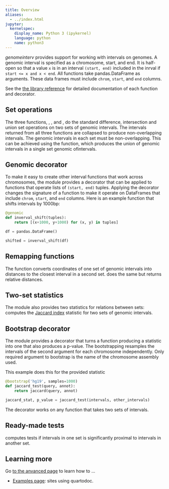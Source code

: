 ```yaml
---
title: Overview
aliases:
  - ../index.html
jupyter:
  kernelspec:
    display_name: Python 3 (ipykernel)
    language: python
    name: python3
---
```


<!-- 
The [foo function](`genominterv.interval_diff`) does ... [](`genominterv.interval_diff`) does ... [](`~genominterv.interval_diff`) does ...
 -->

*genomeinterv* provides support for working with intervals on genomes. A genomic interval is specified as a chromosome, start, and end. It is half-open so that a value `x` is in an interval `(start, end)` included in the inrval if `start <= x and x < end`. All functions take pandas.DataFrame as arguments. These data frames must include `chrom`, `start`, and `end` columns.

See the [the library reference](api/) for detailed documentation of each function and decorator.

## Set operations

The three functions, [](`~genominterv.interval_diff`), [](`~genominterv.interval_intersect`), and [](`~genominterv.interval_union`), do the standard difference, intersection and union set operations on two sets of genomic intervals. The intervals returned from all three functions are collapsed to produce non-overlapping intervals. The genomic intervals in each set must be non-overlapping. This can be achieved using the [](`~genominterv.interval_collapse`) function, which produces the union of genomic intervals in a single set genomic ofintervals.

## Genomic decorator

To make it easy to create other interval functions that work across chromosomes,
the module provides a [](`~genominterv.genomic`) decorator that can be applied to functions
that operate lists of `(start, end)` tuples. Applying the decorator changes
the signature of a function to make it operate on DataFrames that include
`chrom`, `start`, and `end` columns. Here is an example function that
shifts intervals by 1000bp:

```python
@genomic
def inverval_shift(tuples):
    return [(x+1000, y+1000) for (x, y) in tuples]

df = pandas.DataFrame()

shifted = inverval_shift(df)
```  

## Remapping functions

The function [](`~genominterv.interval_distance`) converts coordinates of one set of
genomic intervals into distances to the closest interval in a second set.
[](`~genominterv.interval_relative_distance`) does the same but returns
relative distances.

## Two-set statistics

The module also provides two statistics for relations between sets:
[](`~genominterv.jaccard`) computes the [Jaccard index](https://en.wikipedia.org/wiki/Jaccard_index)
statistic for two sets of genomic intervals.


## Bootstrap decorator

The module provides a [](`~genominterv.bootstrap`) decorator that turns a function producing
a statistic into one that also produces a p-value. The bootstrapping resamples
the intervals of the second argument for each chromosome independently. Only
required argument to bootstrap is the name of the chromosome assembly used.

This example does this for the provided [](`~genominterv.jaccard`) statistic

```python
@bootstrap('hg19', samples=1000)
def jaccard_test(query, annot):
    return jaccard(query, annot)

jaccard_stat, p_value = jaccard_test(intervals, other_intervals)
```

The decorator works on any function that takes two sets of intervals.


## Ready-made tests

[](`~genominterv.proximity_test`) computes tests if intervals in one set is significantly
proximal to intervals in another set.

## Learning more

Go [to the anvanced page](advanced.qmd) to learn how to ...

* [Examples page](examples.ipynb): sites using quartodoc.

